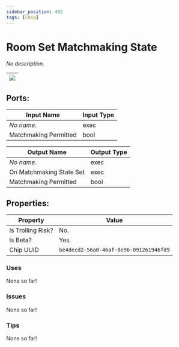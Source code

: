 ```yaml
---
sidebar_position: 492
tags: [Chip]
---
```


# Room Set Matchmaking State


*No description.*

| ![](https://images-ext-2.discordapp.net/external/MPmIaQzlEPmgGWlgi-WxBBXt0Bjv_zWPkg1y1f_sy3s/https/www.recroomcircuits.com/image/circuit/absolute-value?width=206&height=108) |
|-----|

## Ports:

| Input Name | Input Type |
|-----------|-----------|
| *No name.* | exec |
| Matchmaking Permitted | bool |

| Output Name | Output Type |
|-----------|-----------|
| *No name.* | exec |
| On Matchmaking State Set | exec |
| Matchmaking Permitted | bool |

## Properties:

| Property  | Value |
|-------------------|-----------|
| Is Trolling Risk? | No. |
| Is Beta? | Yes. |
| Chip UUID | `be4decd2-56a0-46af-8e96-091261946fd9` |

### Uses
None so far!

### Issues
None so far!

### Tips
None so far!
